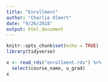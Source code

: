 ```yaml
---
title: "Enrollment"
author: "Charlie Olmert"
date: "9/26/2018"
output: html_document
---
```


```r
knitr::opts_chunk$set(echo = TRUE)
library(tidyverse)
```

```r
x <- read_rds("enrollment.rds") %>% 
  select(course_name, u_grad)
x
```

